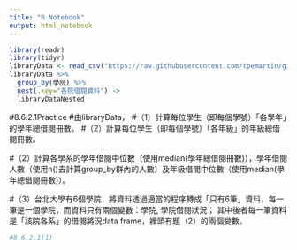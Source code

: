 ```yaml
---
title: "R Notebook"
output: html_notebook
---
```


```r
library(readr)
library(tidyr)
libraryData <- read_csv("https://raw.githubusercontent.com/tpemartin/github-data/master/libraryData2.csv")
libraryData %>%
  group_by(學院) %>%
  nest(.key="各院借閱資料") ->
  libraryDataNested
```

#8.6.2.1Practice
#由libraryData，
#（1）計算每位學生（即每個學號）「各學年」的學年總借閱冊數。
#（2）計算每位學生（即每個學號）「各年級」的年級總借閱冊數。

#（2）計算各學系的學年借閱中位數（使用median(學年總借閱冊數)），學年借閱人數（使用n()去計算group_by群內的人數）及年級借閱中位數（使用median(學年總借閱冊數)）。

#（3）台北大學有6個學院，將資料透過適當的程序轉成「只有6筆」資料，每一筆是一個學院，而資料只有兩個變數：學院, 學院借閱狀況； 其中後者每一筆資料是「該院各系」的借閱將況data frame，裡頭有題（2）的兩個變數。

```r
#8.6.2.1(1)

```

